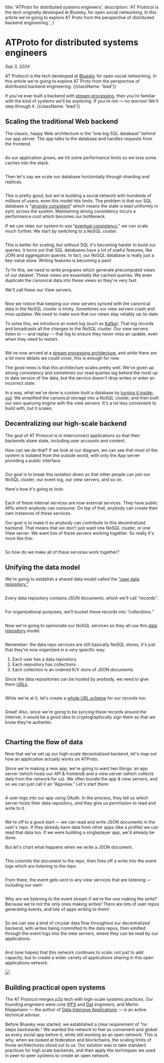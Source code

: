 
  title: 'ATProto for distributed systems engineers',
  description:
    'AT Protocol is the tech originally developed at Bluesky, for open social networking. In this article we\'re going to explore AT Proto from the perspective of distributed backend engineering.',
}

# ATProto for distributed systems engineers

*Sep 3, 2024*

AT Protocol is the tech developed at [Bluesky](https://gndr.app) for open social networking. In this article we're going to explore AT Proto from the perspective of distributed backend engineering. {{className: 'lead'}}

If you've ever built a backend with [stream-processing](https://milinda.pathirage.org/kappa-architecture.com/), then you're familiar with the kind of systems we'll be exploring. If you're not &mdash; no worries! We'll step through it. {{className: 'lead'}}

## Scaling the traditional Web backend

The classic, happy Web architecture is the “one big SQL database” behind our app server. The app talks to the database and handles requests from the frontend.

<Container>
  <Image src={image1} alt="" className="w-full dark:invert max-w-md mx-auto" />
</Container>

As our application grows, we hit some performance limits so we toss some caches into the stack.

<Container>
  <Image src={image2} alt="" className="w-full dark:invert max-w-2xl mx-auto" />
</Container>

Then let's say we scale our database horizontally through sharding and replicas.

<Container>
  <Image src={image3} alt="" className="w-full dark:invert max-w-xl mx-auto" />
</Container>

This is pretty good, but we're building a social network with hundreds of millions of users; even this model hits limits. The problem is that our SQL database is “[strongly consistent](https://en.wikipedia.org/wiki/Strong_consistency)” which means the state is kept uniformly in sync across the system. Maintaining strong consistency incurs a performance cost which becomes our bottleneck. 

If we can relax our system to use “[eventual consistency](https://en.wikipedia.org/wiki/Eventual_consistency),” we can scale much further. We start by switching to a NoSQL cluster.

<Container>
  <Image src={image4} alt="" className="w-full dark:invert max-w-lg mx-auto" />
</Container>

This is better for scaling, but without SQL it's becoming harder to build our queries. It turns out that SQL databases have a lot of useful features, like JOIN and aggregation queries. In fact, our NoSQL database is really just a key-value store. Writing features is becoming a pain!

To fix this, we need to write programs which generate precomputed views of our dataset. These views are essentially like cached queries. We even duplicate the canonical data into these views so they're very fast.

We'll call these our View servers.

<Container>
  <Image src={image5} alt="" className="w-full dark:invert" />
</Container>

Now we notice that keeping our view servers synced with the canonical data in the NoSQL cluster is tricky. Sometimes our view servers crash and miss updates. We need to make sure that our views stay reliably up-to-date.

To solve this, we introduce an event log (such as [Kafka](https://kafka.apache.org/)). That log records and broadcasts all the changes to the NoSQL cluster. Our view servers listen to &mdash; and replay &mdash; that log to ensure they never miss an update, even when they need to restart.

<Container>
  <Image src={image6} alt="" className="w-full dark:invert" />
</Container>

We've now arrived at a [stream processing architecture](https://milinda.pathirage.org/kappa-architecture.com/), and while there are a lot more details we could cover, this is enough for now.

The good news is that this architecture scales pretty well. We've given up strong consistency and sometimes our read queries lag behind the most up to date version of the data, but the service doesn't drop writes or enter an incorrect state.

In a way, what we've done is custom-built a database by [turning it inside-out](https://www.youtube.com/watch?v=fU9hR3kiOK0). We simplified the canonical storage into a NoSQL cluster, and then built our own querying engine with the view servers. It's a lot less convenient to build with, but it scales.

## Decentralizing our high-scale backend

The goal of AT Protocol is to interconnect applications so that their backends share state, including user accounts and content.

How can we do that? If we look at our diagram, we can see that most of the system is isolated from the outside world, with only the App server providing a public interface.

<Container>
  <Image src={image7} alt="" className="w-full dark:invert" />
</Container>

Our goal is to break this isolation down so that other people can join our NoSQL cluster, our event log, our view servers, and so on.

Here's how it's going to look:

<Container>
  <Image src={image8} alt="" className="w-full dark:invert" />
</Container>

Each of these internal services are now external services. They have public APIs which anybody can consume. On top of that, anybody can create their own instances of these services.

Our goal is to make it so anybody can contribute to this decentralized backend. That means that we don't just want one NoSQL cluster, or one View server. We want lots of these servers working together. So really it's more like this:

<Container>
  <Image src={image9} alt="" className="w-full dark:invert" />
</Container>

So how do we make all of these services work together?

## Unifying the data model

We're going to establish a shared data model called the [“user data repository.”](/guides/data-repos)

<Container>
  <Image src={image10} alt="" className="w-full dark:invert max-w-72 mx-auto" />
</Container>

Every data repository contains JSON documents, which we'll call “records”.

<Container>
  <Image src={image11} alt="" className="w-full dark:invert max-w-lg mx-auto" />
</Container>

For organizational purposes, we'll bucket these records into “collections.”

<Container>
  <Image src={image12} alt="" className="w-full dark:invert max-w-lg mx-auto" />
</Container>

Now we're going to opinionate our NoSQL services so they all use this [data repository](/guides/data-repos) model.

<Container>
  <Image src={image13} alt="" className="w-full dark:invert" />
</Container>

Remember: the data repo services are still basically NoSQL stores, it's just that they're now organized in a very specific way:

1. Each user has a data repository.
2. Each repository has collections.
3. Each collection is an ordered K/V store of JSON documents.

Since the data repositories can be hosted by anybody, we need to give them [URLs](/specs/at-uri-scheme).

<Container>
  <Image src={image14} alt="" className="w-full dark:invert max-w-72 mx-auto" />
</Container>

While we're at it, let's create a [whole URL scheme](/specs/at-uri-scheme) for our records too.

<Container>
  <Image src={image15} alt="" className="w-full dark:invert max-w-lg mx-auto" />
</Container>

Great! Also, since we're going to be syncing these records around the Internet, it would be a good idea to cryptographically sign them so that we know they're authentic.

<Container>
  <Image src={image16} alt="" className="w-full dark:invert max-w-lg mx-auto" />
</Container>

## Charting the flow of data

Now that we've set up our high-scale decentralized backend, let's map out how an application actually works on ATProto.

Since we're making a new app, we're going to want two things: an app server (which hosts our API & frontend) and a view server (which collects data from the network for us). We often bundle the app & view servers, and so we can just call it an “Appview.” Let's start there:

<Container>
  <Image src={image17} alt="" className="w-full dark:invert max-w-md mx-auto" />
</Container>

A user logs into our app using OAuth. In the process, they tell us which server hosts their data repository, _and_ they give us permission to read and write to it.

<Container>
  <Image src={image18} alt="" className="w-full dark:invert max-w-md mx-auto" />
</Container>

We're off to a good start &mdash; we can read and write JSON documents in the user's repo. If they already have data from other apps (like a profile) we can read that data too. If we were building a singleplayer app, we'd already be done.

But let's chart what happens when we write a JSON document.

<Container>
  <Image src={image19} alt="" className="w-full dark:invert max-w-xl mx-auto" />
</Container>

This commits the document to the repo, then fires off a write into the event logs which are listening to the repo.

<Container>
  <Image src={image20} alt="" className="w-full dark:invert" />
</Container>

From there, the event gets sent to any view services that are listening &mdash; including our own!

<Container>
  <Image src={image21} alt="" className="w-full dark:invert" />
</Container>

Why are we listening to the event stream if we're the one making the write? Because we're not the only ones making writes! There are lots of user repos generating events, and lots of apps writing to them!

<Container>
  <Image src={image22} alt="" className="w-full dark:invert max-w-lg mx-auto" />
</Container>

So we can see a kind of circular data flow throughout our decentralized backend, with writes being committed to the data repos, then emitted through the event logs into the view servers, where they can be read by our applications.

<Container>
  <Image src={image23} alt="" className="w-full dark:invert" />
</Container>

And (one hopes) that this network continues to scale: not just to add capacity, but to create a wider variety of applications sharing in this open applications network.

<Container>
  <Image src={image24} className="w-full dark:invert max-w-2xl" />
</Container>

## Building practical open systems

The AT Protocol merges p2p tech with high-scale systems practices. Our founding engineers were core [IPFS](https://en.wikipedia.org/wiki/InterPlanetary_File_System) and [Dat](https://en.wikipedia.org/wiki/Dat_(software)) engineers, and Martin Kleppmann &mdash; the author of [Data Intensive Applications](https://www.oreilly.com/library/view/designing-data-intensive-applications/9781491903063/) &mdash; is an active technical advisor.

Before Bluesky was started, we established a clear requirement of “no steps backwards.” We wanted the network to feel as convenient and global as every social app before it, while still working as an open network. This is why, when we looked at federation and blockchains, the scaling limits of those architectures stood out to us. Our solution was to take standard practices for high scale backends, and then apply the techniques we used in peer-to-peer systems to create an open network.

<FooterCTA href="/" title="Ready to learn more?" description="Specs, guides, and SDKs can be found here." />